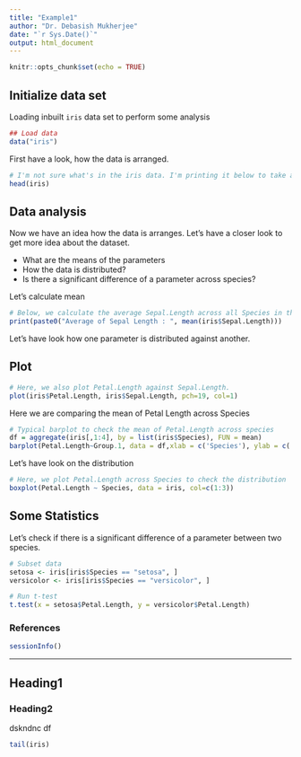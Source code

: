 ```yaml
---
title: "Example1"
author: "Dr. Debasish Mukherjee"
date: "`r Sys.Date()`"
output: html_document
---
```


```r
knitr::opts_chunk$set(echo = TRUE)
```

## Initialize data set

Loading inbuilt `iris` data set to perform some analysis

```r
## Load data
data("iris")
```

First have a look, how the data is arranged.

```r
# I'm not sure what's in the iris data. I'm printing it below to take a look
head(iris)

```

## Data analysis

Now we have an idea how the data is arranges. Let's have a closer look to get more idea about the dataset.

-   What are the means of the parameters
-   How the data is distributed?
-   Is there a significant difference of a parameter across species?

Let's calculate mean

```r

# Below, we calculate the average Sepal.Length across all Species in the mtcars data frame.
print(paste0("Average of Sepal Length : ", mean(iris$Sepal.Length)))
```

Let's have look how one parameter is distributed against another.

## Plot

```r
# Here, we also plot Petal.Length against Sepal.Length.
plot(iris$Petal.Length, iris$Sepal.Length, pch=19, col=1)

```

Here we are comparing the mean of Petal Length across Species

```r

# Typical barplot to check the mean of Petal.Length across species
df = aggregate(iris[,1:4], by = list(iris$Species), FUN = mean)
barplot(Petal.Length~Group.1, data = df,xlab = c('Species'), ylab = c('Petal Length'), col=c(1:3))
```

Let's have look on the distribution

```r
# Here, we plot Petal.Length across Species to check the distribution
boxplot(Petal.Length ~ Species, data = iris, col=c(1:3))

```

## Some Statistics

Let's check if there is a significant difference of a parameter between two species.

```r
# Subset data
setosa <- iris[iris$Species == "setosa", ]
versicolor <- iris[iris$Species == "versicolor", ]

# Run t-test
t.test(x = setosa$Petal.Length, y = versicolor$Petal.Length)

```

### References

```r
sessionInfo()
```

------------------------------------------------------------------------

## Heading1

### Heading2

dskndnc df 

```r
tail(iris)
```

